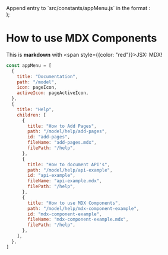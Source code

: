 
  <div style={{ padding: 20, backgroundColor: "tomato" }}>Append entry to `src/constants/appMenu.js` in the format :</div>
);

# How to use MDX Components

This is **markdown** with <span style={{color: "red"}}>JSX</span>: MDX!

<Box />

```js
const appMenu = [
  {
    title: "Documentation",
    path: "/model",
    icon: pageIcon,
    activeIcon: pageActiveIcon,
  },
  {
    title: "Help",
    children: [
      {
        title: "How to Add Pages",
        path: "/model/help/add-pages",
        id: "add-pages",
        fileName: "add-pages.mdx",
        filePath: "/help",
      },
      {
        title: "How to document API's",
        path: "/model/help/api-example",
        id: "api-example",
        fileName: "api-example.mdx",
        filePath: "/help",
      },
      {
        title: "How to use MDX Components",
        path: "/model/help/mdx-component-example",
        id: "mdx-component-example",
        fileName: "mdx-component-example.mdx",
        filePath: "/help",
      },
    ],
  },
]
```

<Copyright />
